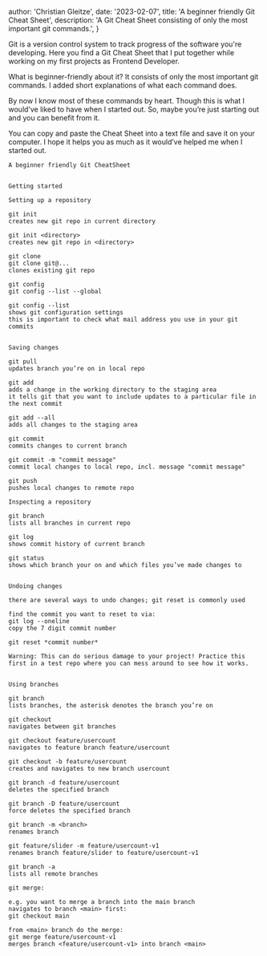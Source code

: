 
  author: 'Christian Gleitze',
  date: '2023-02-07',
  title: 'A beginner friendly Git Cheat Sheet',
  description:
    'A Git Cheat Sheet consisting of only the most important git commands.',
}


Git is a version control system to track progress of the software you're developing. Here you find a Git Cheat Sheet that I put together while working on my first projects as Frontend Developer.

What is beginner-friendly about it? It consists of only the most important git commands. I added short explanations of what each command does.

By now I know most of these commands by heart. Though this is what I would’ve liked to have when I started out. So, maybe you’re just starting out and you can benefit from it.

You can copy and paste the Cheat Sheet into a text file and save it on your computer. I hope it helps you as much as it would’ve helped me when I started out.

```text title="Git Cheat Sheet"
A beginner friendly Git CheatSheet


Getting started

Setting up a repository

git init
creates new git repo in current directory

git init <directory>
creates new git repo in <directory>

git clone
git clone git@...
clones existing git repo

git config
git config --list --global

git config --list
shows git configuration settings
this is important to check what mail address you use in your git commits


Saving changes

git pull
updates branch you’re on in local repo

git add
adds a change in the working directory to the staging area
it tells git that you want to include updates to a particular file in the next commit

git add --all
adds all changes to the staging area

git commit
commits changes to current branch

git commit -m "commit message"
commit local changes to local repo, incl. message "commit message"

git push
pushes local changes to remote repo 

Inspecting a repository

git branch
lists all branches in current repo

git log
shows commit history of current branch

git status
shows which branch your on and which files you’ve made changes to


Undoing changes

there are several ways to undo changes; git reset is commonly used

find the commit you want to reset to via:
git log --oneline
copy the 7 digit commit number

git reset *commit number*

Warning: This can do serious damage to your project! Practice this first in a test repo where you can mess around to see how it works.


Using branches

git branch
lists branches, the asterisk denotes the branch you’re on

git checkout
navigates between git branches

git checkout feature/usercount
navigates to feature branch feature/usercount

git checkout -b feature/usercount
creates and navigates to new branch usercount

git branch -d feature/usercount
deletes the specified branch

git branch -D feature/usercount
force deletes the specified branch

git branch -m <branch>
renames branch

git feature/slider -m feature/usercount-v1
renames branch feature/slider to feature/usercount-v1

git branch -a
lists all remote branches

git merge:

e.g. you want to merge a branch into the main branch
navigates to branch <main> first:
git checkout main

from <main> branch do the merge:
git merge feature/usercount-v1
merges branch <feature/usercount-v1> into branch <main>
```
